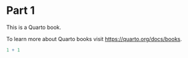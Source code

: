 # Part 1

This is a Quarto book.

To learn more about Quarto books visit <https://quarto.org/docs/books>.

```r
1 + 1
```
